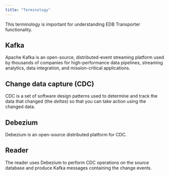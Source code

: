 ```yaml
---
title: "Terminology"
---
```


This terminology is important for understanding EDB Transporter functionality.

## Kafka
Apache Kafka is an open-source, distributed-event streaming platform used by thousands of companies for high-performance data pipelines, streaming analytics, data integration, and mission-critical applications.

## Change data capture (CDC)
CDC is a set of software design patterns used to determine and track the data that changed (the *deltas*) so that you can take action using the changed data.

## Debezium
Debezium is an open-source distributed platform for CDC.

## Reader
The reader uses Debezium to perform CDC operations on the source database and produce Kafka messages containing the change events.
